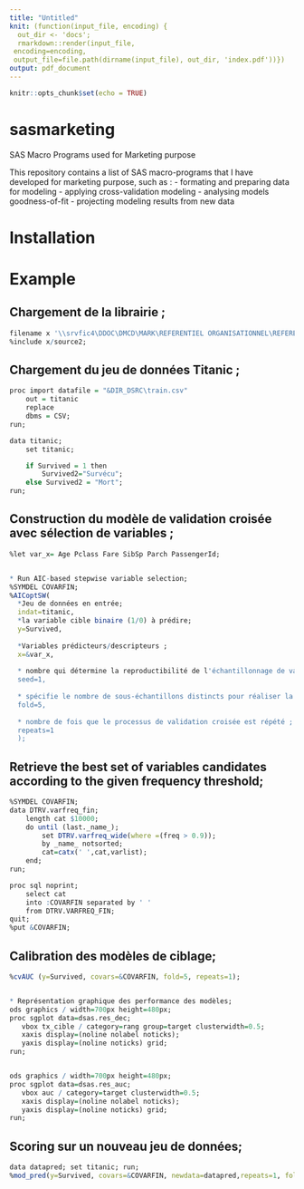 ```yaml
---
title: "Untitled"
knit: (function(input_file, encoding) {
  out_dir <- 'docs';
  rmarkdown::render(input_file,
 encoding=encoding,
 output_file=file.path(dirname(input_file), out_dir, 'index.pdf'))})
output: pdf_document
---
```


```r
knitr::opts_chunk$set(echo = TRUE)
```



# sasmarketing
SAS Macro Programs used for Marketing purpose

This repository contains a list of SAS macro-programs that I have developed for marketing purpose, such as :
- formating and preparing data for modeling 
- applying cross-validation modeling
- analysing models goodness-of-fit 
- projecting modeling results from new data

# Installation

# Example 

## Chargement de la librairie ;


```r

filename x '\\srvfic4\DDOC\DMCD\MARK\REFERENTIEL ORGANISATIONNEL\REFERENTIEL_SAS\SAS-BOITE-OUTILS\pgm\sasmarketing\*.sas';
%include x/source2;

```

## Chargement du jeu de données Titanic ;

```r
proc import datafile = "&DIR_DSRC\train.csv"
	out = titanic
	replace
	dbms = CSV;
run;

data titanic;
	set titanic;

	if Survived = 1 then
		Survived2="Survécu";
	else Survived2 = "Mort";
run;
```

## Construction du modèle de validation croisée avec sélection de variables ;
```r
%let var_x= Age Pclass Fare SibSp Parch PassengerId;


* Run AIC-based stepwise variable selection;
%SYMDEL COVARFIN;
%AICoptSW(
  *Jeu de données en entrée;
  indat=titanic, 
  *la variable cible binaire (1/0) à prédire;
  y=Survived, 
  
  *Variables prédicteurs/descripteurs ;
  x=&var_x,
  
  * nombre qui détermine la reproductibilité de l'échantillonnage de validation croisée ;
  seed=1, 
  
  * spécifie le nombre de sous-échantillons distincts pour réaliser la validation croisée ; 
  fold=5, 
  
  * nombre de fois que le processus de validation croisée est répété ;
  repeats=1
  );

```

## Retrieve the best set of variables candidates according to the given frequency threshold;

```r

%SYMDEL COVARFIN;
data DTRV.varfreq_fin;
	length cat $10000;
	do until (last._name_);
		set DTRV.varfreq_wide(where =(freq > 0.9));
		by _name_ notsorted;
		cat=catx(' ',cat,varlist);
	end;
run;

proc sql noprint;
	select cat 
	into :COVARFIN separated by ' '
	from DTRV.VARFREQ_FIN;
quit;
%put &COVARFIN;
```


## Calibration des modèles de ciblage;
```r
%cvAUC (y=Survived, covars=&COVARFIN, fold=5, repeats=1);


* Représentation graphique des performance des modèles; 
ods graphics / width=700px height=480px;
proc sgplot data=dsas.res_dec;
   vbox tx_cible / category=rang group=target clusterwidth=0.5;
   xaxis display=(noline nolabel noticks);
   yaxis display=(noline noticks) grid;
run;


ods graphics / width=700px height=480px;
proc sgplot data=dsas.res_auc;
   vbox auc / category=target clusterwidth=0.5;
   xaxis display=(noline nolabel noticks);
   yaxis display=(noline noticks) grid;
run;
```


## Scoring sur un nouveau jeu de données;
```r
data datapred; set titanic; run;
%mod_pred(y=Survived, covars=&COVARFIN, newdata=datapred,repeats=1, fold=5, by=PassengerId);
```

